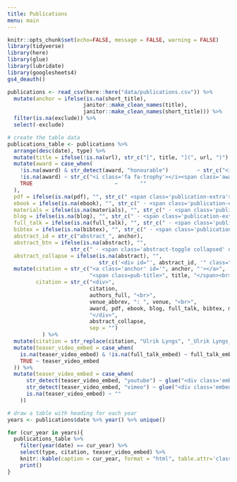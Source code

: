 ```yaml
---
title: Publications
menu: main
---
```


```r
knitr::opts_chunk$set(echo=FALSE, message = FALSE, warning = FALSE)
library(tidyverse)
library(here)
library(glue)
library(lubridate)
library(googlesheets4)
gs4_deauth()

publications <- read_csv(here::here("data/publications.csv")) %>% 
  mutate(anchor = ifelse(is.na(short_title), 
                        janitor::make_clean_names(title),
                        janitor::make_clean_names(short_title))) %>% 
  filter(is.na(exclude)) %>% 
  select(-exclude)

```

<div class="row publications-page">

<div class="col-sm-2"></div>

<div class="col-sm-10">
```r
# create the table data
publications_table <- publications %>%
  arrange(desc(date), type) %>%
  mutate(title = ifelse(!is.na(url), str_c("[", title, "](", url, ")"), title)) %>% #turn title into link
  mutate(award = case_when(
    !is.na(award) & str_detect(award, "honourable")         ~ str_c("<img src='/images/ribbon_xs.png' style='height: 1em;'><span class='award-text'> ", award, "</span> <br>"),
    !is.na(award) ~ str_c("<i class='fa fa-trophy'></i><span class='award-text'> ", award, "</span> <br>"),
    TRUE                          ~       ""
  ),
  pdf = ifelse(is.na(pdf), "", str_c(" <span class='publication-extra'>[pdf](", pdf, ")</span>")),
  ebook = ifelse(is.na(ebook), "", str_c(" · <span class='publication-extra'>[e-book](", ebook, ")</span>")),
  materials = ifelse(is.na(materials), "", str_c(" · <span class='publication-extra'>[materials](", materials, ")</span>")),
  blog = ifelse(is.na(blog), "", str_c(" · <span class='publication-extra'>[blog](", blog, ")</span>")),
  full_talk = ifelse(is.na(full_talk), "", str_c(" · <span class='publication-extra'>[video of full talk](", full_talk, ")</span>")),
  bibtex = ifelse(is.na(bibtex), "", str_c(" · <span class='publication-extra'>[bibtex](", bibtex, ")</span>")),
  abstract_id = str_c("abstract_", anchor),
  abstract_btn = ifelse(is.na(abstract), "", 
                    str_c(" · <span class='abstract-toggle collapsed' data-toggle='collapse' href='#", abstract_id, "' aria-expanded='false' aria-controls='", abstract_id, "'>abstract <i class='fa' aria-hidden='true'></i></span>")),
  abstract_collapse = ifelse(is.na(abstract), "",
                             str_c('<div id="', abstract_id, '" class="collapse abstract-text">', abstract, '</div>'))) %>% 
  mutate(citation = str_c("<a class='anchor' id='", anchor, "'></a>",
                          "<span class=pub-title>", title, "</span><br>"),
         citation = str_c("<div>", 
                          citation,
                          authors_full, "<br>",
                          venue_abbrev, ": ", venue, "<br>",
                          award, pdf, ebook, blog, full_talk, bibtex, materials, abstract_btn,
                          "</div>",
                          abstract_collapse,
                          sep = "")
           ) %>% 
  mutate(citation = str_replace(citation, "Ulrik Lyngs", "_Ulrik Lyngs_")) %>%  # make my name bold
  mutate(teaser_video_embed = case_when(
    is.na(teaser_video_embed) & !is.na(full_talk_embed) ~ full_talk_embed,
    TRUE ~ teaser_video_embed
  )) %>%
  mutate(teaser_video_embed = case_when(
      str_detect(teaser_video_embed, "youtube") ~ glue("<div class='embed-responsive embed-responsive-16by9'><iframe class='embed-responsive-item' src='{teaser_video_embed}' allowfullscreen></iframe></div>"),
      str_detect(teaser_video_embed, "vimeo") ~ glue("<div class='embed-responsive embed-responsive-16by9'><iframe class='embed-responsive-item' src='{teaser_video_embed}' allow='fullscreen'></iframe></div>"),
      is.na(teaser_video_embed) ~ ""
    ))

```

```r
# draw a table with heading for each year
years <- publications$date %>% year() %>% unique()

for (cur_year in years){
  publications_table %>% 
    filter(year(date) == cur_year) %>% 
    select(type, citation, teaser_video_embed) %>%
    knitr::kable(caption = cur_year, format = "html", table.attr='class="table-responsive"', escape = FALSE) %>%
    print()
} 
```
</div>

<!-- <div class="col-sm-1"></div> -->

<!-- close publications page --> 
</div>
